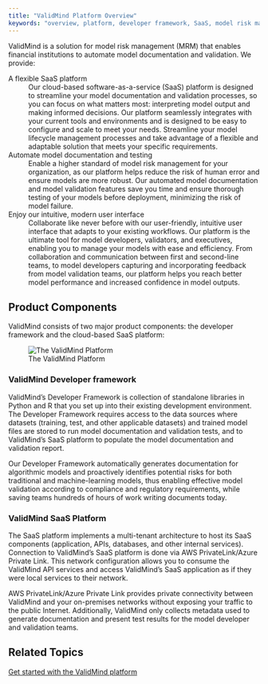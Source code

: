 ```yaml
---
title: "ValidMind Platform Overview"
keywords: "overview, platform, developer framework, SaaS, model risk management, ValidMind"
---
```


ValidMind is a solution for model risk management (MRM) that enables financial institutions to automate model documentation and validation. We provide:

A flexible SaaS platform 
: Our cloud-based software-as-a-service (SaaS) platform is designed to streamline your model documentation and validation processes, so you can focus on what matters most: interpreting model output and making informed decisions. Our platform seamlessly integrates with your current tools and environments and is designed to be easy to configure and scale to meet your needs. Streamline your model lifecycle management processes and take advantage of a flexible and adaptable solution that meets your specific requirements.

Automate model documentation and testing 
: Enable a higher standard of model risk management for your organization, as our platform helps reduce the risk of human error and ensure models are more robust. Our automated model documentation and model validation features save you time and ensure thorough testing of your models before deployment, minimizing the risk of model failure.

Enjoy our intuitive, modern user interface
: Collaborate like never before with our user-friendly, intuitive user interface that adapts to your existing workflows. Our platform is the ultimate tool for model developers, validators, and executives, enabling you to manage your models with ease and efficiency. From collaboration and communication between first and second-line teams, to model developers capturing and incorporating feedback from model validation teams, our platform helps you reach better model performance and increased confidence in model outputs.

## Product Components

ValidMind consists of two major product components: the developer framework and the cloud-based SaaS platform:

![The ValidMind Platform](platform-overview.png)


### ValidMind Developer framework

ValidMind’s Developer Framework is collection of standalone libraries in Python and R that you set up into their existing development environment. The Developer Framework requires access to the data sources where datasets (training, test, and other applicable datasets) and trained model files are stored to run model documentation and validation tests, and to ValidMind’s SaaS platform to populate the model documentation and validation report.

Our Developer Framework automatically generates documentation for algorithmic models and proactively identifies potential risks for both traditional and machine-learning models, thus enabling effective model validation according to compliance and regulatory requirements, while saving teams hundreds of hours of work writing documents today.

### ValidMind SaaS Platform

The SaaS platform implements a multi-tenant architecture to host its SaaS components (application, APIs, databases, and other internal services). Connection to ValidMind’s SaaS platform is done via AWS PrivateLink/Azure Private Link. This network configuration allows you to consume the ValidMind API services and access ValidMind’s SaaS application as if they were local services to their network. 

AWS PrivateLink/Azure Private Link provides private connectivity between ValidMind and your on-premises networks without exposing your traffic to the public Internet. Additionally, ValidMind only collects metadata used to generate documentation and present test results for the model developer and validation teams.


## Related Topics

[Get started with the ValidMind platform](getstarted.qmd)